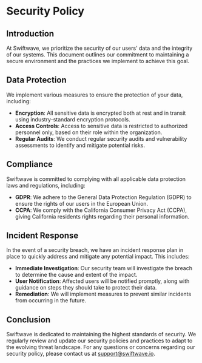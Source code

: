 # Security Policy

## Introduction
At Swiftwave, we prioritize the security of our users' data and the integrity of our systems. This document outlines our commitment to maintaining a secure environment and the practices we implement to achieve this goal.

## Data Protection
We implement various measures to ensure the protection of your data, including:

- **Encryption**: All sensitive data is encrypted both at rest and in transit using industry-standard encryption protocols.
- **Access Controls**: Access to sensitive data is restricted to authorized personnel only, based on their role within the organization.
- **Regular Audits**: We conduct regular security audits and vulnerability assessments to identify and mitigate potential risks.

## Compliance
Swiftwave is committed to complying with all applicable data protection laws and regulations, including:

- **GDPR**: We adhere to the General Data Protection Regulation (GDPR) to ensure the rights of our users in the European Union.
- **CCPA**: We comply with the California Consumer Privacy Act (CCPA), giving California residents rights regarding their personal information.

## Incident Response
In the event of a security breach, we have an incident response plan in place to quickly address and mitigate any potential impact. This includes:

- **Immediate Investigation**: Our security team will investigate the breach to determine the cause and extent of the impact.
- **User Notification**: Affected users will be notified promptly, along with guidance on steps they should take to protect their data.
- **Remediation**: We will implement measures to prevent similar incidents from occurring in the future.

## Conclusion
Swiftwave is dedicated to maintaining the highest standards of security. We regularly review and update our security policies and practices to adapt to the evolving threat landscape. For any questions or concerns regarding our security policy, please contact us at support@swiftwave.io.
